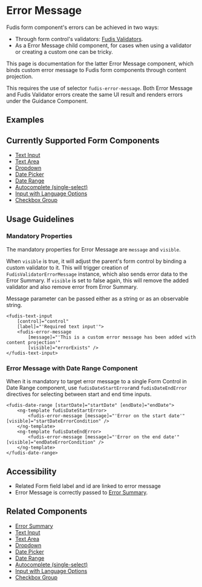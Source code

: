 
<Meta title="Components/Form/Error Message" />

# Error Message

Fudis form component's errors can be achieved in two ways:
- Through form control's validators: [Fudis Validators](/docs/utilities-validators--documentation).
- As a Error Message child component, for cases when using a validator or creating a custom one can be tricky.

This page is documentation for the latter Error Message component, which binds custom error message to Fudis form components through content projection.

This requires the use of selector `fudis-error-message`. Both Error Message and Fudis Validator errors create the same UI result and renders errors under the Guidance Component.

## Examples

<Canvas of={ErrorMessageStories.ErrorMessageExample}></Canvas>

## Currently Supported Form Components

- [Text Input](/docs/components-form-text-input--documentation)
- [Text Area](/docs/components-form-text-area--documentation)
- [Dropdown](/docs/components-form-dropdown--documentation)
- [Date Picker](/docs/components-form-date-datepicker--documentation)
- [Date Range](/docs/components-form-date-date-range--documentation)
- [Autocomplete (single-select)](/docs/components-form-autocomplete-single-select--documentation)
- [Input with Language Options](/docs/components-form-input-with-language-options--documentation)
- [Checkbox Group](/docs/components-form-checkbox-group--documentation)

## Usage Guidelines

### Mandatory Properties

The mandatory properties for Error Message are `message` and `visible`. 

When `visible` is true, it will adjust the parent's form control by binding a custom validator to it. This will trigger creation of `FudisValidatorErrorMessage` instance, which also sends error data to the Error Summary. If `visible` is set to false again, this will remove the added validator and also remove error from Error Summary.

Message parameter can be passed either as a string or as an observable string.

````
<fudis-text-input
	[control]="control"
	[label]="'Required text input'">
	<fudis-error-message
		[message]="'This is a custom error message has been added with content projection'"
		[visible]="errorExists" />
</fudis-text-input>
````
### Error Message with Date Range Component

When it is mandatory to target error message to a single Form Control in Date Range component, use `fudisDateStartError`and `fudisDateEndError` directives for selecting between start and end time inputs.

`````
<fudis-date-range [startDate]="startDate" [endDate]="endDate">
	<ng-template fudisDateStartError>
		<fudis-error-message [message]="'Error on the start date'" [visible]="startDateErrorCondition" />
	</ng-template>
	<ng-template fudisDateEndError>
		<fudis-error-message [message]="'Error on the end date'" [visible]="endDateErrorCondition" />
	</ng-template>
</fudis-date-range>
`````

## Accessibility

- Related Form field label and id are linked to error message
- Error Message is correctly passed to [Error Summary](/docs/components-form-error-summary--documentation).

## Related Components

- [Error Summary](/docs/components-form-error-summary--documentation)
- [Text Input](/docs/components-form-text-input--documentation)
- [Text Area](/docs/components-form-text-area--documentation)
- [Dropdown](/docs/components-form-dropdown--documentation)
- [Date Picker](/docs/components-form-date-datepicker--documentation)
- [Date Range](/docs/components-form-date-date-range--documentation)
- [Autocomplete (single-select)](/docs/components-form-autocomplete-single-select--documentation)
- [Input with Language Options](/docs/components-form-input-with-language-options--documentation)
- [Checkbox Group](/docs/components-form-checkbox-group--documentation)
